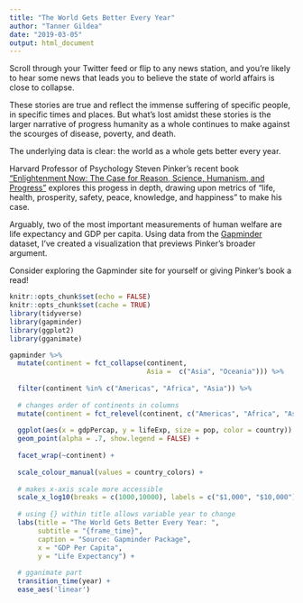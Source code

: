 ```yaml
---
title: "The World Gets Better Every Year"
author: "Tanner Gildea"
date: "2019-03-05"
output: html_document
---
```


Scroll through your Twitter feed or flip to any news station, and you're likely to hear some news that leads you to believe the state of world affairs is close to collapse. 

These stories are true and reflect the immense suffering of specific people, in specific times and places. But what's lost amidst these stories is the larger narrative of progress humanity as a whole continues to make against the scourges of disease, poverty, and death. 

The underlying data is clear: the world as a whole gets better every year.

Harvard Professor of Psychology Steven Pinker's recent book ["Enlightenment Now: The Case for Reason, Science, Humanism, and Progress"](https://stevenpinker.com/publications/enlightenment-now-case-reason-science-humanism-and-progress) explores this progess in depth, drawing upon metrics of "life, health, prosperity, safety, peace, knowledge, and happiness" to make his case. 

Arguably, two of the most important measurements of human welfare are life expectancy and GDP per capita. Using data from the [Gapminder](https://www.gapminder.org) dataset, I've created a visualization that previews Pinker's broader argument. 

Consider exploring the Gapminder site for yourself or giving Pinker's book a read!


```r
knitr::opts_chunk$set(echo = FALSE)
knitr::opts_chunk$set(cache = TRUE)
library(tidyverse)
library(gapminder)
library(ggplot2)
library(gganimate)
```

```r
gapminder %>% 
  mutate(continent = fct_collapse(continent,
                                  Asia =  c("Asia", "Oceania"))) %>% 
  
  filter(continent %in% c("Americas", "Africa", "Asia")) %>% 
  
  # changes order of continents in columns
  mutate(continent = fct_relevel(continent, c("Americas", "Africa", "Asia"))) %>% 
  
  ggplot(aes(x = gdpPercap, y = lifeExp, size = pop, color = country)) + 
  geom_point(alpha = .7, show.legend = FALSE) + 
  
  facet_wrap(~continent) + 
  
  scale_colour_manual(values = country_colors) +
  
  # makes x-axis scale more accessible
  scale_x_log10(breaks = c(1000,10000), labels = c("$1,000", "$10,000")) +
  
  # using {} within title allows variable year to change
  labs(title = "The World Gets Better Every Year: ",
       subtitle = "{frame_time}",
       caption = "Source: Gapminder Package",
       x = "GDP Per Capita",
       y = "Life Expectancy") +
  
  # gganimate part
  transition_time(year) +
  ease_aes('linear')
```